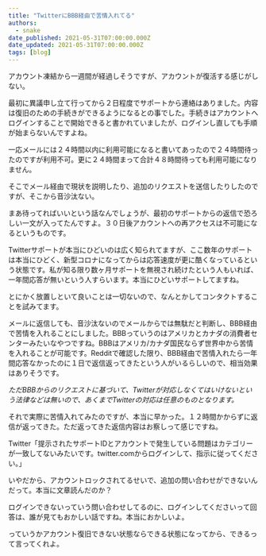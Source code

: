```yaml
---
title: "TwitterにBBB経由で苦情入れてる"
authors:
  - snake
date_published: 2021-05-31T07:00:00.000Z
date_updated: 2021-05-31T07:00:00.000Z
tags: [blog]
---
```


アカウント凍結から一週間が経過しそうですが、アカウントが復活する感じがしない。

最初に異議申し立て行ってから２日程度でサポートから連絡はありました。内容は復旧のための手続きができるようになるとの事でした。手続きはアカウントへログインすることで開始できると書かれていましたが、ログインし直しても手順が始まらないんですよね。

一応メールには２４時間以内に利用可能になると書いてあったので２４時間待ったのですが利用不可。更に２４時間まって合計４８時間待っても利用可能になりません。

そこでメール経由で現状を説明したり、追加のリクエストを送信したりしたのですが、そこから音沙汰ない。

まあ待ってればいいという話なんでしょうが、最初のサポートからの返信で恐ろしい一文が入ってたんですよ。３０日後アカウントへの再アクセスは不可能になるというものです。

Twitterサポートが本当にひどいのは広く知られてますが、ここ数年のサポートは本当にひどく、新型コロナになってからは応答速度が更に酷くなっているという状態です。私が知る限り数ヶ月サポートを無視され続けたという人もいれば、一年間応答が無いという人すらいます。本当にひどいサポートしてますね。

とにかく放置しといて良いことは一切ないので、なんとかしてコンタクトすることを試みてます。

メールに返信しても、音沙汰ないのでメールからでは無駄だと判断し、BBB経由で苦情を入れることにしました。BBBっていうのはアメリカとカナダの消費者センターみたいなやつですね。BBBはアメリカ/カナダ国民ならず世界中から苦情を入れることが可能です。Redditで確認した限り、BBB経由で苦情入れたら一年間応答なかったのに１日で返信返ってきたという人がいるらしいので、相当効果はありそうです。

*ただBBBからのリクエストに基づいて、Twitterが対応しなくてはいけないという法律などは無いので、あくまでTwitterの対応は任意のものとなります。*

それで実際に苦情入れてみたのですが、本当に早かった。１２時間かからずに返信が返ってきた。ただ返ってきた返信内容はお察しって感じですね。

Twitter「提示されたサポートIDとアカウントで発生している問題はカテゴリーが一致してないみたいです。twitter.comからログインして、指示に従ってください。」

いやだから、アカウントロックされてるせいで、追加の問い合わせができないんだって。本当に文章読んだのか？

ログインできないっていう問い合わせしてるのに、ログインしてくださいって回答は、誰が見てもおかしい話ですね。本当におかしいよ。

っていうかアカウント復旧できない状態ならできる状態になってから、できるって言ってくれよ。
